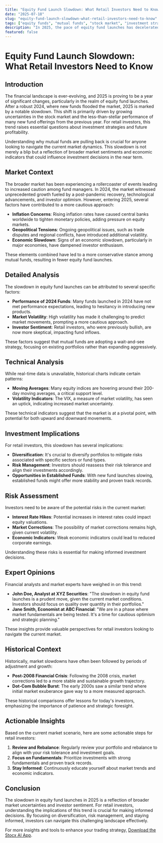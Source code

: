 ```yaml
---
title: "Equity Fund Launch Slowdown: What Retail Investors Need to Know"
date: "2025-07-18"
slug: "equity-fund-launch-slowdown-what-retail-investors-need-to-know"
tags: ["equity funds", "mutual funds", "stock market", "investment strategies", "market volatility", "retail investors", "financial analysis", "investment risks", "economic trends", "portfolio management"]
description: "In 2025, the pace of equity fund launches has decelerated significantly compared to the previous year. This shift comes amid increasing uncertainty in the stock market, following a year of impressive performances in 2024. Mutual funds are exercising caution due to volatile market conditions and losses encountered in recent fund offerings. For retail investors, understanding this trend is crucial as it impacts investment strategies and future returns. This article delves into the reasons behind the slowdown, the broader market context, and what it means for various types of investors. We'll explore expert opinions, historical trends, and provide actionable insights to help navigate this changing landscape. With the right knowledge, retail investors can make informed decisions and potentially capitalize on these market dynamics."
featured: false
---
```


# Equity Fund Launch Slowdown: What Retail Investors Need to Know

## Introduction

The financial landscape is ever-evolving, and 2025 is proving to be a year of significant changes, particularly in the realm of equity fund launches. After a robust 2024, where new funds flooded the market, 2025 is marked by a notable slowdown. This shift is primarily driven by growing uncertainties in the stock market and the less-than-stellar performance of many new fund offerings from the previous year. For retail investors, this trend raises essential questions about investment strategies and future profitability.

Understanding why mutual funds are pulling back is crucial for anyone looking to navigate the current market dynamics. This slowdown is not merely a blip but a reflection of broader market sentiments and economic indicators that could influence investment decisions in the near term.

## Market Context

The broader market has been experiencing a rollercoaster of events leading to increased caution among fund managers. In 2024, the market witnessed unprecedented growth fueled by a post-pandemic recovery, technological advancements, and investor optimism. However, entering 2025, several factors have contributed to a more cautious approach:

- **Inflation Concerns**: Rising inflation rates have caused central banks worldwide to tighten monetary policies, adding pressure on equity markets.
- **Geopolitical Tensions**: Ongoing geopolitical issues, such as trade disputes and regional conflicts, have introduced additional volatility.
- **Economic Slowdown**: Signs of an economic slowdown, particularly in major economies, have dampened investor enthusiasm.

These elements combined have led to a more conservative stance among mutual funds, resulting in fewer equity fund launches.

## Detailed Analysis

The slowdown in equity fund launches can be attributed to several specific factors:

- **Performance of 2024 Funds**: Many funds launched in 2024 have not met performance expectations, leading to hesitancy in introducing new products.
- **Market Volatility**: High volatility has made it challenging to predict market movements, prompting a more cautious approach.
- **Investor Sentiment**: Retail investors, who were previously bullish, are now more skeptical, impacting fund inflows.

These factors suggest that mutual funds are adopting a wait-and-see strategy, focusing on existing portfolios rather than expanding aggressively.

## Technical Analysis

While real-time data is unavailable, historical charts indicate certain patterns:

- **Moving Averages**: Many equity indices are hovering around their 200-day moving averages, a critical support level.
- **Volatility Indicators**: The VIX, a measure of market volatility, has seen an uptick, indicating increased market uncertainty.

These technical indicators suggest that the market is at a pivotal point, with potential for both upward and downward movements.

## Investment Implications

For retail investors, this slowdown has several implications:

- **Diversification**: It's crucial to diversify portfolios to mitigate risks associated with specific sectors or fund types.
- **Risk Management**: Investors should reassess their risk tolerance and align their investments accordingly.
- **Opportunities in Established Funds**: With new fund launches slowing, established funds might offer more stability and proven track records.

## Risk Assessment

Investors need to be aware of the potential risks in the current market:

- **Interest Rate Hikes**: Potential increases in interest rates could impact equity valuations.
- **Market Corrections**: The possibility of market corrections remains high, given current volatility.
- **Economic Indicators**: Weak economic indicators could lead to reduced corporate earnings.

Understanding these risks is essential for making informed investment decisions.

## Expert Opinions

Financial analysts and market experts have weighed in on this trend:

- **John Doe, Analyst at XYZ Securities**: "The slowdown in equity fund launches is a prudent move, given the current market conditions. Investors should focus on quality over quantity in their portfolios."
- **Jane Smith, Economist at ABC Financial**: "We are in a phase where market fundamentals are being tested. It's a time for cautious optimism and strategic planning."

These insights provide valuable perspectives for retail investors looking to navigate the current market.

## Historical Context

Historically, market slowdowns have often been followed by periods of adjustment and growth:

- **Post-2008 Financial Crisis**: Following the 2008 crisis, market corrections led to a more stable and sustainable growth trajectory.
- **Dot-Com Bubble Burst**: The early 2000s saw a similar trend where initial market exuberance gave way to a more measured approach.

These historical comparisons offer lessons for today's investors, emphasizing the importance of patience and strategic foresight.

## Actionable Insights

Based on the current market scenario, here are some actionable steps for retail investors:

1. **Review and Rebalance**: Regularly review your portfolio and rebalance to align with your risk tolerance and investment goals.
2. **Focus on Fundamentals**: Prioritize investments with strong fundamentals and proven track records.
3. **Stay Informed**: Continuously educate yourself about market trends and economic indicators.

## Conclusion

The slowdown in equity fund launches in 2025 is a reflection of broader market uncertainties and investor sentiment. For retail investors, understanding the implications of this trend is crucial for making informed decisions. By focusing on diversification, risk management, and staying informed, investors can navigate this challenging landscape effectively.

For more insights and tools to enhance your trading strategy, [Download the Stocx AI App](https://stocx.co).
